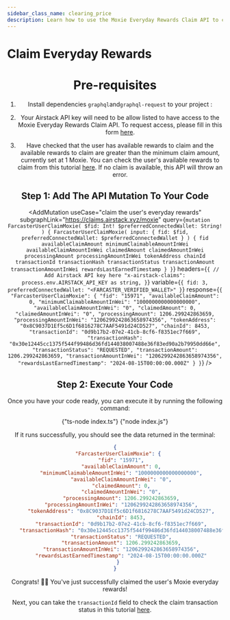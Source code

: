 ```yaml
---
sidebar_class_name: clearing_price
description: Learn how to use the Moxie Everyday Rewards Claim API to claim the user's Moxie everyday rewards.
---
```



# Claim Everyday Rewards

<Header
  useCase="claim the user's everyday rewards"
  apiName="Moxie Everyday Rewards Claim API"
/>

# Pre-requisites

1. Install dependencies `graphql`and`graphql-request` to your project :

<Install dependencies="graphql graphql-request" />

2. Your Airstack API key will need to be allow listed to have access to the Moxie Everyday Rewards Claim API. To request access, please fill in this form [here](https://forms.gle/th7hKumcxz3X5txZ6).

3. Have checked that the user has available rewards to claim and the available rewards to claim are greater than the minimum claim amount, currently set at 1 Moxie. You can check the user's available rewards to claim from this tutorial [here](01-check-users-everyday-rewards-amount.mdx). If no claim is available, this API will throw an error.

## Step 1: Add The API Mutation To Your Code

<AddMutation
  useCase="claim the user's everyday rewards"
  subgraphLink="https://claims.airstack.xyz/moxie"
  query={`mutation FarcasterUserClaimMoxie(
  $fid: Int!
  $preferredConnectedWallet: String!
) {
  FarcasterUserClaimMoxie(
    input: { fid: $fid, preferredConnectedWallet: $preferredConnectedWallet }
  ) {
    fid
    availableClaimAmount
    minimumClaimableAmountInWei
    availableClaimAmountInWei
    claimedAmount
    claimedAmountInWei
    processingAmount
    processingAmountInWei
    tokenAddress
    chainId
    transactionId
    transactionHash
    transactionStatus
    transactionAmount
    transactionAmountInWei
    rewardsLastEarnedTimestamp
  }
}`}
  headers={`{
  // Add Airstack API key here
  "x-airstack-claims": process.env.AIRSTACK_API_KEY as string,
}`}
  variable={`{
  fid: 3,
  preferredConnectedWallet: "<FARCASTER_VERIFIED_WALLET>"
}`}
  response={`{
  "FarcasterUserClaimMoxie": {
    "fid": "15971",
    "availableClaimAmount": 0,
    "minimumClaimableAmountInWei": "1000000000000000000",
    "availableClaimAmountInWei": "0",
    "claimedAmount": 0,
    "claimedAmountInWei": "0",
    "processingAmount": 1206.299242863659,
    "processingAmountInWei": "1206299242863658974356",
    "tokenAddress": "0x8C9037D1Ef5c6D1f6816278C7AAF5491d24CD527",
    "chainId": 8453,
    "transactionId": "0d9b17b2-07e2-41cb-8cf6-f8351ec7f669",
    "transactionHash": "0x30e12445cc1375f544f99486d36fd144038007488e36f83ed90a2b79950dd66e",
    "transactionStatus": "REQUESTED",
    "transactionAmount": 1206.299242863659,
    "transactionAmountInWei": "1206299242863658974356",
    "rewardsLastEarnedTimestamp": "2024-08-15T00:00:00.000Z"
  }
}`}
/>

## Step 2: Execute Your Code

Once you have your code ready, you can execute it by running the following command:

<Tabs>
  <TabItem value="ts" label="TypeScript">
    <CodeBlock language="sh">{"ts-node index.ts"}</CodeBlock>
  </TabItem>
  <TabItem value="js" label="JavaScript">
    <CodeBlock language="sh">{"node index.js"}</CodeBlock>
  </TabItem>
</Tabs>

If it runs successfully, you should see the data returned in the terminal:

```json
{
  "FarcasterUserClaimMoxie": {
    "fid": "15971",
    "availableClaimAmount": 0,
    "minimumClaimableAmountInWei": "1000000000000000000",
    "availableClaimAmountInWei": "0",
    "claimedAmount": 0,
    "claimedAmountInWei": "0",
    "processingAmount": 1206.299242863659,
    "processingAmountInWei": "1206299242863658974356",
    "tokenAddress": "0x8C9037D1Ef5c6D1f6816278C7AAF5491d24CD527",
    "chainId": 8453,
    "transactionId": "0d9b17b2-07e2-41cb-8cf6-f8351ec7f669",
    "transactionHash": "0x30e12445cc1375f544f99486d36fd144038007488e36f83ed90a2b79950dd66e",
    "transactionStatus": "REQUESTED",
    "transactionAmount": 1206.299242863659,
    "transactionAmountInWei": "1206299242863658974356",
    "rewardsLastEarnedTimestamp": "2024-08-15T00:00:00.000Z"
  }
}
```

Congrats! 🥳🎉 You've just successfully claimed the user's Moxie everyday rewards!

Next, you can take the `transactionId` field to check the claim transaction status in this tutorial [here](./03-check-claim-transaction-status.mdx).

<DeveloperSupport />
